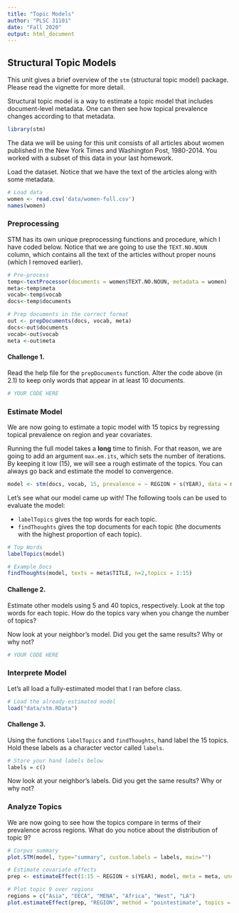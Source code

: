 ```yaml
---
title: "Topic Models"
author: "PLSC 31101"
date: "Fall 2020"
output: html_document
---
```


## Structural Topic Models

This unit gives a brief overview of the `stm` (structural topic model) package. Please read the vignette for more detail.

Structural topic model is a way to estimate a topic model that includes document-level metadata. One can then see how topical prevalence changes according to that metadata.

```r
library(stm)
```

The data we will be using for this unit consists of all articles about women published in the New York Times and Washington Post, 1980-2014. You worked with a subset of this data in your last homework.

Load the dataset. Notice that we have the text of the articles along with some metadata.

```r
# Load data
women <- read.csv('data/women-full.csv')
names(women)
```

### Preprocessing

STM has its own unique preprocessing functions and procedure, which I have coded below. Notice that we are going to use the `TEXT.NO.NOUN` column, which contains all the text of the articles without proper nouns (which I removed earlier).

```r
# Pre-process
temp<-textProcessor(documents = women$TEXT.NO.NOUN, metadata = women)
meta<-temp$meta
vocab<-temp$vocab
docs<-temp$documents

# Prep documents in the correct format
out <- prepDocuments(docs, vocab, meta)
docs<-out$documents
vocab<-out$vocab
meta <-out$meta
```

#### Challenge 1. {-}

Read the help file for the `prepDocuments` function. Alter the code above (in 2.1) to keep only words that appear in at least 10 documents.

```r
# YOUR CODE HERE
```

### Estimate Model

We are now going to estimate a topic model with 15 topics by regressing topical prevalence on region and year covariates. 

Running the full model takes a **long** time to finish. For that reason, we are going to add an argument `max.em.its`, which sets the number of iterations. By keeping it low (15), we will see a rough estimate of the topics. You can always go back and estimate the model to convergence.    

```r
model <- stm(docs, vocab, 15, prevalence = ~ REGION + s(YEAR), data = meta, seed = 15, max.em.its = 15)
```

Let's see what our model came up with! The following tools can be used to evaluate the model:

- `labelTopics` gives the top words for each topic.
- `findThoughts` gives the top documents for each topic (the documents with the highest proportion of each topic).

```r
# Top Words
labelTopics(model)

# Example Docs
findThoughts(model, texts = meta$TITLE, n=2,topics = 1:15)
```

#### Challenge 2.

Estimate other models using 5 and 40 topics, respectively. Look at the top words for each topic. How do the topics vary when you change the number of topics?

Now look at your neighbor's model. Did you get the same results? Why or why not?

```r
# YOUR CODE HERE
```


### Interprete Model

Let's all load a fully-estimated model that I ran before class.

```r
# Load the already-estimated model
load("data/stm.RData")
```

#### Challenge 3. {-}

Using the functions `labelTopics` and `findThoughts`, hand label the 15 topics. Hold these labels as a character vector called `labels`.

```r
# Store your hand labels below
labels = c()
```

Now look at your neighbor's labels. Did you get the same results? Why or why not?


### Analyze Topics

We are now going to see how the topics compare in terms of their prevalence across regions. What do you notice about the distribution of topic 9? 

```r
# Corpus summary
plot.STM(model, type="summary", custom.labels = labels, main="")

# Estimate covariate effects
prep <- estimateEffect(1:15 ~ REGION + s(YEAR), model, meta = meta, uncertainty = "Global", documents=docs)

# Plot topic 9 over regions
regions = c("Asia", "EECA", "MENA", "Africa", "West", "LA")
plot.estimateEffect(prep, "REGION", method = "pointestimate", topics = 9, printlegend = TRUE, labeltype = "custom", custom.labels = regions, main = "Women's Rights", ci.level = .95, nsims=100)
```

